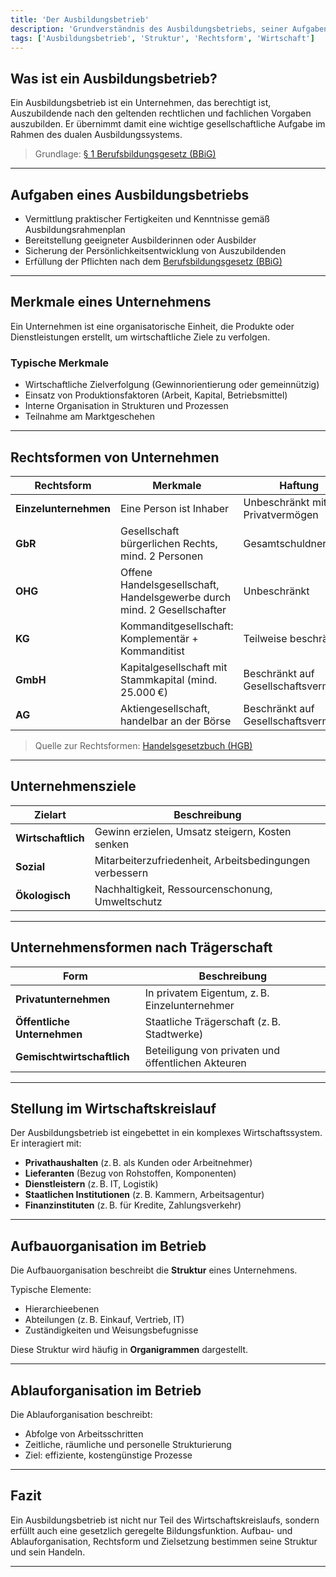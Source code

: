 ```yaml
---
title: 'Der Ausbildungsbetrieb'
description: 'Grundverständnis des Ausbildungsbetriebs, seiner Aufgaben, Strukturen, Rechtsformen und wirtschaftlichen Zusammenhänge.'
tags: ['Ausbildungsbetrieb', 'Struktur', 'Rechtsform', 'Wirtschaft']
---
```


## Was ist ein Ausbildungsbetrieb?

Ein Ausbildungsbetrieb ist ein Unternehmen, das berechtigt ist, Auszubildende nach den geltenden rechtlichen und fachlichen Vorgaben auszubilden. Er übernimmt damit eine wichtige gesellschaftliche Aufgabe im Rahmen des dualen Ausbildungssystems.

> Grundlage: [§ 1 Berufsbildungsgesetz (BBiG)](https://www.gesetze-im-internet.de/bbig_2005/__1.html)

---

## Aufgaben eines Ausbildungsbetriebs

- Vermittlung praktischer Fertigkeiten und Kenntnisse gemäß Ausbildungsrahmenplan
- Bereitstellung geeigneter Ausbilderinnen oder Ausbilder
- Sicherung der Persönlichkeitsentwicklung von Auszubildenden
- Erfüllung der Pflichten nach dem [Berufsbildungsgesetz (BBiG)](https://www.gesetze-im-internet.de/bbig_2005/)

---

## Merkmale eines Unternehmens

Ein Unternehmen ist eine organisatorische Einheit, die Produkte oder Dienstleistungen erstellt, um wirtschaftliche Ziele zu verfolgen.

### Typische Merkmale

- Wirtschaftliche Zielverfolgung (Gewinnorientierung oder gemeinnützig)
- Einsatz von Produktionsfaktoren (Arbeit, Kapital, Betriebsmittel)
- Interne Organisation in Strukturen und Prozessen
- Teilnahme am Marktgeschehen

---

## Rechtsformen von Unternehmen

| Rechtsform            | Merkmale                                                                 | Haftung                         |
|-----------------------|--------------------------------------------------------------------------|----------------------------------|
| **Einzelunternehmen** | Eine Person ist Inhaber                                                  | Unbeschränkt mit Privatvermögen |
| **GbR**               | Gesellschaft bürgerlichen Rechts, mind. 2 Personen                        | Gesamtschuldnerisch              |
| **OHG**               | Offene Handelsgesellschaft, Handelsgewerbe durch mind. 2 Gesellschafter  | Unbeschränkt                     |
| **KG**                | Kommanditgesellschaft: Komplementär + Kommanditist                       | Teilweise beschränkt             |
| **GmbH**              | Kapitalgesellschaft mit Stammkapital (mind. 25.000 €)                    | Beschränkt auf Gesellschaftsvermögen |
| **AG**                | Aktiengesellschaft, handelbar an der Börse                               | Beschränkt auf Gesellschaftsvermögen |

> Quelle zur Rechtsformen: [Handelsgesetzbuch (HGB)](https://www.gesetze-im-internet.de/hgb/)

---

## Unternehmensziele

| Zielart         | Beschreibung                                             |
|------------------|----------------------------------------------------------|
| **Wirtschaftlich** | Gewinn erzielen, Umsatz steigern, Kosten senken         |
| **Sozial**         | Mitarbeiterzufriedenheit, Arbeitsbedingungen verbessern |
| **Ökologisch**     | Nachhaltigkeit, Ressourcenschonung, Umweltschutz        |

---

## Unternehmensformen nach Trägerschaft

| Form                      | Beschreibung                                      |
|---------------------------|---------------------------------------------------|
| **Privatunternehmen**     | In privatem Eigentum, z. B. Einzelunternehmer      |
| **Öffentliche Unternehmen** | Staatliche Trägerschaft (z. B. Stadtwerke)        |
| **Gemischtwirtschaftlich** | Beteiligung von privaten und öffentlichen Akteuren |

---

## Stellung im Wirtschaftskreislauf

Der Ausbildungsbetrieb ist eingebettet in ein komplexes Wirtschaftssystem. Er interagiert mit:

- **Privathaushalten** (z. B. als Kunden oder Arbeitnehmer)
- **Lieferanten** (Bezug von Rohstoffen, Komponenten)
- **Dienstleistern** (z. B. IT, Logistik)
- **Staatlichen Institutionen** (z. B. Kammern, Arbeitsagentur)
- **Finanzinstituten** (z. B. für Kredite, Zahlungsverkehr)

---

## Aufbauorganisation im Betrieb

Die Aufbauorganisation beschreibt die **Struktur** eines Unternehmens.

Typische Elemente:

- Hierarchieebenen
- Abteilungen (z. B. Einkauf, Vertrieb, IT)
- Zuständigkeiten und Weisungsbefugnisse

Diese Struktur wird häufig in **Organigrammen** dargestellt.

---

## Ablauforganisation im Betrieb

Die Ablauforganisation beschreibt:

- Abfolge von Arbeitsschritten
- Zeitliche, räumliche und personelle Strukturierung
- Ziel: effiziente, kostengünstige Prozesse

---

## Fazit

Ein Ausbildungsbetrieb ist nicht nur Teil des Wirtschaftskreislaufs, sondern erfüllt auch eine gesetzlich geregelte Bildungsfunktion. Aufbau- und Ablauforganisation, Rechtsform und Zielsetzung bestimmen seine Struktur und sein Handeln.

---
